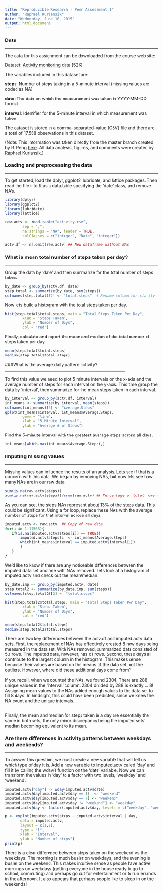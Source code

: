 ```yaml
---
title: "Reproducible Research - Peer Assessment 1"
author: "Raphael Kurlansik"
date: "Wednesday, June 10, 2015"
output: html_document
---
```


### Data
_____________________________________________________________________________
The data for this assignment can be downloaded from the course web site:

Dataset: [Activity monitoring data](https://d396qusza40orc.cloudfront.net/repdata%2Fdata%2Factivity.zip) [52K]

The variables included in this dataset are:

**steps**: Number of steps taking in a 5-minute interval (missing values are coded as NA)

**date**: The date on which the measurement was taken in YYYY-MM-DD format

**interval**: Identifier for the 5-minute interval in which measurement was taken

The dataset is stored in a comma-separated-value (CSV) file and there are a total of 17,568 observations in this dataset.

(Note:  This information was taken directly from the master branch created by R. Peng [here](https://github.com/rdpeng/RepData_PeerAssessment1).  All data analysis, figures, and comments were created by Raphael Kurlansik.)


### Loading and preprocessing the data   
_____________________________________________________________________________  
To get started, load the dplyr, ggplot2, lubridate, and lattice packages. Then read the file into R as a data.table specifying the 'date' class, and remove NA's. 


```r
library(dplyr)
library(ggplot2)
library(lubridate)
library(lattice)
```

```r
raw.actv <- read.table("activity.csv", 
        sep = ",",
        na.strings = "NA", header = TRUE,
        colClasses = c("integer", "Date", "integer"))

actv.df <- na.omit(raw.actv) ## New dataframe without NAs
```


### What is mean total number of steps taken per day?
_________________________________________________________________

Group the data by 'date' and then summarize for the total number of steps taken.

```r
by_date <- group_by(actv.df, date)
step.total <- summarize(by_date, sum(steps))
colnames(step.total)[2] <- "total.steps"  # Rename column for clarity

```

Now lets build a histogram with the total steps taken per day. 

```r
hist(step.total$total.steps, main = "Total Steps Taken Per Day", 
        xlab = "Steps Taken", 
        ylab = "Number of Days", 
        col = "red")
```

Finally, calculate and report the mean and median of the total number of steps taken per day.
```r
mean(step.total$total.steps)
median(step.total$total.steps)
```

###What is the average daily pattern activity?
______________________________________________________________

To find this value we need to plot 5 minute intervals on the x-axis and the average number of steps for each interval on the y-axis.  This time group the data by 'interval', then summarize for the mean steps taken in each interval.

```r
by_interval <- group_by(actv.df, interval)
int_means <- summarize(by_interval, mean(steps))
colnames(int_means)[2] <- "Average.Steps"
qplot(int_means$interval, int_means$Average.Steps, 
        geom = "line",
        xlab = "5 Minute Interval", 
        ylab = "Average # of Steps")

```

Find the 5-minute interval with the greatest average steps across all days.
```r
int_means[which.max(int_means$Average.Steps),]
```

### Imputing missing values
__________________________________________________________________________________________

Missing values can influence the results of an analysis.  Lets see if that is a concern with this data.  We began by removing NAs, but now lets see how many NAs are in our raw data:

```r
sum(is.na(raw.actv$steps))
sum(is.na(raw.actv$steps))/nrow(raw.actv) ## Percentage of total rows that are NA

```

As you can see, the steps NAs represent about 13% of the steps data.  This could be significant.  Using a for loop, replace these NAs with the average number of steps for that interval across all days. 

```r
imputed.actv <- raw.actv  ## Copy of raw data 
for(i in 1:17568){
   if(is.na(imputed.actv$steps[i]) == TRUE){  
       imputed.actv$steps[i] <- int_means$Average.Steps[
       which(int_means$interval == imputed.actv$interval[i])
       ]
   }
}
```

We'd like to know if there are any noticeable differences between the imputed data set and one with NAs removed.  Lets look at a histogram of imputed.actv and check out the mean/median.

```r
by_date.imp <- group_by(imputed.actv, date)
step.total2 <- summarize(by_date.imp, sum(steps))
colnames(step.total2)[2] <- "total.steps"

hist(step.total2$total.steps, main = "Total Steps Taken Per Day", 
        xlab = "Steps Taken", 
        ylab = "Number of Days", 
        col = "red")

mean(step.total2$total.steps)
median(step.total2$total.steps)
```

There are two key differences between the actv.df and imputed.actv data sets.  First, the replacement of NAs has effectively created 8 new days being measured in the data set.  With NAs removed, summarized data consisted of 53 rows.  The imputed data, however, has 61 rows.    Second, these days all contribute to the largest column in the histogram. This makes sense because their values are based on the means of the data set, not the outliers.  However, where did these additional days come from?  
<br>
If you recall, when we counted the NAs, we found 2304.  There are 288 unique values in the 'interval' column.  2304 divided by 288 is exactly ... 8!  Assigning mean values to the NAs added enough values to the data set to fill 8 days.  In hindsight, this could have been predicted, since we knew the NA count and the unique intervals.

<br>
Finally, the mean and median for steps taken in a day are essentially the same in both sets, the only minor discrepancy being the imputed sets' median becoming equivalent to its mean.

### Are there differences in activity patterns between weekdays and weekends?
_______________________________________________________________________________________________
To answer this question, we must create a new variable that will tell us which type of day it is.  Add a new variable to imputed.actv called 'day' and fill it by calling the wday() function on the 'date' variable.  Now we can transform the values in 'day' to a factor with two levels, 'weekday' and 'weekend'.

```r
imputed.actv["day"] <- wday(imputed.actv$date)
imputed.actv$day[imputed.actv$day == 1]  <- "weekend"
imputed.actv$day[imputed.actv$day == 7] <- "weekend"
imputed.actv$day[imputed.actv$day != "weekend"] <- "weekday"
imputed.actv$day <- factor(imputed.actv$day, levels = c("weekday", "weekend"))

p <- xyplot(imputed.actv$steps ~ imputed.actv$interval | day, 
       data = imputed.actv, 
       layout = c(1,2), 
       type = "l", 
       xlab = "Interval", 
       ylab = "Number of steps")
print(p)
```

There is a clear difference between steps taken on the weekend vs the weekdays.  The morning is much busier on weekdays, and the evening is busier on the weekend.  This makes intuitive sense as people have active mornings on weekdays (getting everyone in the house ready to go to school, commuting) and perhaps go out for entertainment or to run errands in the afternoon.  It also appears that perhaps people like to sleep in on the weekends!
<br><br><br><br>

